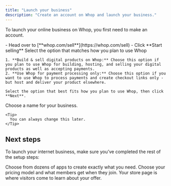 ```yaml
---
title: "Launch your business"
description: "Create an account on Whop and launch your business."
---
```


To launch your online business on Whop, you first need to make an account.

<Steps>
  <Step title="Go to whop.com/sell" titleSize="h3">
    - Head over to [**whop.com/sell**](https://whop.com/sell)
    - Click **Start selling**
  </Step>
  <Step title="Choose how you plan to use Whop" titleSize="h3">
    Select the option that matches how you plan to use Whop

    1. **Build & sell digital products on Whop:** Choose this option if you plan to use Whop for building, hosting, and selling your digital products as well as accepting payments.
    2. **Use Whop for payment processing only:** Choose this option if you want to use Whop to process payments and create checkout links only - but host and deliver your product elsewhere.

    Select the option that best fits how you plan to use Whop, then click **Next**.

  </Step>
  <Step title="Name your business" titleSize="h3">
    Choose a name for your business.

    <Tip>
      You can always change this later.
    </Tip>

  </Step>
</Steps>

## Next steps

To launch your internet business, make sure you’ve completed the rest of the setup steps:

<CardGroup cols={3}>
  <Card title="Add apps to your whop" icon="block-brick" href="/add-apps">
    Choose from dozens of apps to create exactly what you need.
  </Card>
  <Card
    title="Set up pricing"
    icon="dollar-sign"
    href="/set-up-products-pricing"
  >
    Choose your pricing model and what members get when they join.
  </Card>
  <Card title="Set up your store page" icon="store" href="/set-up-store-page">
    Your store page is where visitors come to learn about your offer.
  </Card>
</CardGroup>
